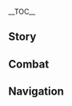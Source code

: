 {{CharacterTabs}}
{{LanguageTabs}}
{{Stub|1={{Meta/VO|rm=1}}}}
__TOC__
==Story==
{{VO/Story
|character           = Gorou
|language            = ja
|name                = ゴロー

|vo_01_01_title      = 初めまして…
|vo_01_01_subtitle   = Hello
|vo_01_01_file       = VO_{language}{character} Hello.ogg
|vo_01_01_tx         = 海祇島抵抗軍大将、ゴロー、助太刀に参った！お前の威名はすでに耳にしている、共に手を取り合い、勝利を収めようではないか！さっきの俺の威勢、どうだった？悪くなかっただろ？
|vo_01_01_rm         = Watatsumi-jima Teikou-gun taishou, Goroo, sukedachi ni maitta! Omae no imei wa sude ni mimi ni shite iru, tomo ni te wo toriai, shouri wo osameyou de wa nai ka! Sakki no ore no isei, dou datta? Warukunakatta daro?
|vo_02_01_title      = 世間話・軍略
|vo_02_01_subtitle   = Chat: Tactics
|vo_02_01_file       = VO_{language}{character} Chat - Tactics.ogg
|vo_02_01_tx         = 備えあれば憂いなしだ。
|vo_02_01_rm         = Sonae areba urei nashi da.
|vo_02_02_title      = 世間話・特訓
|vo_02_02_subtitle   = Chat: Training
|vo_02_02_file       = VO_{language}{character} Chat - Training.ogg
|vo_02_02_tx         = 今はせっかく戦がないんだ、特訓でもして、体力をつけとくか！
|vo_02_02_rm         = Ima wa sekkaku ikusa ga nai nda, tokkun de mo shite, tairyoku wo tsuketoku ka!
|vo_02_03_title      = 世間話・体格
|vo_02_03_subtitle   = Chat: Physique
|vo_02_03_file       = VO_{language}{character} Chat - Physique.ogg
|vo_02_03_tx         = たくましい体格は力の象徴、士気の鼓舞にも役立つ…もっと頑張らねば！
|vo_02_03_rm         = Takumashii taikaku wa chikara no shouchou, shiki no kobu ni mo yakudatsu... Motto ganbaraneba!
|vo_03_01_title      = 雨の日…
|vo_03_01_subtitle   = When It Rains
|vo_03_01_file       = VO_{language}{character} When It Rains.ogg
|vo_03_01_tx         = しっぽが濡れた…篝火を見つけて乾かすか…
|vo_03_01_rm         = Shippo ga nureta... Kagaribi wo mitsukete kawakasu ka...
|vo_03_02_title      = 雷の日…
|vo_03_02_subtitle   = When Thunder Strikes
|vo_03_02_file       = VO_{language}{character} When Thunder Strikes.ogg
|vo_03_02_tx         = 敵襲か！？
|vo_03_02_rm         = Tekishuu ka!?
|vo_03_03_title      = 雪の日…
|vo_03_03_subtitle   = When It Snows
|vo_03_03_file       = VO_{language}{character} When It Snows.ogg
|vo_03_03_tx         = 寒い…こんな天気の日は野外活動に向いていない…
|vo_03_03_rm         = Samui... Konna tenki no hi wa yagai katsudou ni muite inai...
|vo_03_04_title      = 晴れの日…
|vo_03_04_subtitle   = When the Sun Is Out
|vo_03_04_file       = VO_{language}{character} When the Sun Is Out.ogg
|vo_03_04_tx         = 日向ぼっこもいいが、士気は落とすなよ。
|vo_03_04_rm         = Hinatabokko mo ii ga, shiki wa otosu na yo.
|vo_03_05_title      = 暴風の日…
|vo_03_05_subtitle   = When the Wind Is Blowing
|vo_03_05_file       = VO_{language}{character} When the Wind Is Blowing.ogg
|vo_03_05_tx         = 追い風ならば、我らの有利。向かい風ならば、臆すことなし！
|vo_03_05_rm         = Oi kaze naraba, warera no yuuri. Mukai kaze naraba, okusu koto nashi!
|vo_04_01_title      = おはよう…
|vo_04_01_subtitle   = Good Morning
|vo_04_01_file       = VO_{language}{character} Good Morning.ogg
|vo_04_01_tx         = 朝練の時間だ、俺と一緒に山に登るか？
|vo_04_01_rm         = Asaren no jikan da, ore to issho ni yama ni noboru ka?
|vo_04_02_title      = こんにちは…
|vo_04_02_subtitle   = Good Afternoon
|vo_04_02_file       = VO_{language}{character} Good Afternoon.ogg
|vo_04_02_tx         = 昼ご飯はぶり大根と白米だな！この組み合わせは抵抗軍の中でも人気なんだ、試してみろよ。
|vo_04_02_rm         = Hiru gohan wa buridaikon to hakumai da na! Kono kumiawase wa Teikou-gun no naka de mo ninki nan da, tameshite miro yo.
|vo_04_03_title      = こんばんは…
|vo_04_03_subtitle   = Good Evening
|vo_04_03_file       = VO_{language}{character} Good Evening.ogg
|vo_04_03_tx         = 夜になっても警戒を怠ってはならない、目をよく暗闇に慣らすんだ。暗くて灯りのない場所は、戦場になる可能性がある。
|vo_04_03_rm         = Yoru ni natte mo keikai wo okotatte wa naranai, me wo yoku kurayami ni narasu nda. Kurakute akari no nai basho wa, senjou ni naru kanousei ga aru.
|vo_04_04_title      = おやすみ…
|vo_04_04_subtitle   = Good Night
|vo_04_04_file       = VO_{language}{character} Good Night.ogg
|vo_04_04_tx         = 疲れたか？安心して休むといい。ここの見張りは俺に任せろ！お前が戻ってきた時、すべてが今と同じ状態であると保証しよう。
|vo_04_04_rm         = Tsukareta ka? Anshin shite yasumu to ii. Koko no mihari wa ore ni makasero! Omae ga modotte kita toki, subete ga ima to onaji joutai de aru to hoshou shiyou.
|vo_05_01_title      = {name}自身について・兄貴
|vo_05_01_subtitle   = About {character}: Top Dog
|vo_05_01_file       = VO_{language}{character} About {character} - Top Dog.ogg
|vo_05_01_tx         = 「ゴロー兄貴」？どこからそれを聞いた！はぁ…実を言うと…普段、兵士たちとはとても親しくしていて、なんでも分かち合える仲なんだ。俺を尊敬してくれているからか、裏で兄貴と呼ぶようになってな…だけど実際、あいつら俺より年上なんだ…
|vo_05_01_rm         = "Goroo-aniki"? Doko kara sore wo kiita! Haa... Jitsu wo iu to... Fudan, heishi-tachi to wa totemo shitashiku shite ite, nan de mo wakachi aeru nakama nan da. Ore wo sonkei shite kurete iru kara ka, ura de aniki to yobu you ni natte na... Da kedo jissai, aitsura ore yori toshiue nan da...
|vo_05_02_title      = {name}自身について・相談
|vo_05_02_subtitle   = About {character}: Advice
|vo_05_02_friendship = 4
|vo_05_02_file       = VO_{language}{character} About {character} - Advice.ogg
|vo_05_02_tx         = 俺がいつも戦いに勝つせいか、兵士たちからとてつもなく凄い人物だと思われているようだ。その証拠に、どんな小さな事でも俺に相談しに来る。あいつらの目を見ると俺も断れないんだが、俺の思いつくことにも限りがある…今のところ道理を説くか直感で答えるかしかできていない…はぁ、あいつらに悪いかな…
|vo_05_02_rm         = Ore ga itsumo tatakai ni katsu sei ka, heishi-tachi kara totetsu mo naku sugoi jinbutsu da to omowarete iru you da. Sono shouko ni, donna chiisana koto de mo ore ni soudan shi ni kuru. Aitsura no me wo miru to ore mo kotowarenai nda ga, ore no omoitsuku koto ni mo kagiri ga aru... Ima no tokoro douri wo tokuka chokkan de kotaeru ka shika dekite inai... Haa, aitsura ni warui ka na...
|vo_06_01_title      = 相談相手について…
|vo_06_01_subtitle   = About Us: Speaking Your Mind
|vo_06_01_file       = VO_{language}{character} About Us - Speaking Your Mind.ogg
|vo_06_01_tx         = 何か悩みがあるなら、心に溜め込まないで俺に言うといい！なんでも解決できるというわけじゃないが、精一杯お前のために知恵を絞るぞ！た、たとえ…その案があまり役に立たなくとも…俺はお前の忠実な聞き手だ。
|vo_06_01_rm         = Nani ka nayami ga aru nara, kokoro ni tamekomanaide ore ni iu to ii! Nan de mo kaiketsu dekiru to iu wake ja nai ga, sei'ippai omae no tame ni chie wo shiboru zo! Ta, tatoe... Sono an ga amari yaku ni tatanaku to mo... Ore wa omae no chuujitsu-na kikite da.
|vo_06_02_title      = 寝食を共にすることについて…
|vo_06_02_subtitle   = About Us: Camaraderie
|vo_06_02_friendship = 6
|vo_06_02_file       = VO_{language}{character} About Us - Camaraderie.ogg
|vo_06_02_tx         = 一緒に訓練して、一緒に飯を食べて、一緒に休憩する…いつでも話し合いができるし、息もより合うようになるだろう。そうすれば、肝心な時に視線一つで重要な情報を交わせ…ん？あまりよくない？うぅ…俺と他の仲間たちはそうやって仲を深めたんだがな…
|vo_06_02_rm         = Issho ni kunren shite, issho ni meshi wo tabete, issho ni kyuukei suru... Itsudemo hanashiai ga dekiru shi, iki mo yori au you ni naru darou. Sou sureba, kanjin-na toki ni shisen hitotsu de juuyou-na jouhou wo kawase... N? Amari yoku nai? Uu... Ore to hoka no nakama-tachi wa sou yatte naka wo fukameta nda ga na...
|vo_07_01_title      = 「神の目」について…
|vo_07_01_subtitle   = About the Vision
|vo_07_01_friendship = 4
|vo_07_01_file       = VO_{language}{character} About the Vision.ogg
|vo_07_01_tx         = 「神の目」は戦いにおいて、様々な形で俺を助けてくれた。だからこそ、俺は戦場でより多くの責任を背負い、戦友のために道を切り開くことができる。だが、個人の力がどんなに強くとも、戦争の勝敗を左右することはできない。肝心なのは、心を通わせて力を合わせることなんだ。
|vo_07_01_rm         = "Kami no Me" wa ikusai ni oite, samazama-na katachi de ore wo tasukete kureta. Da kara koso, ore wa senjou de yori ooku no sekinin wo seoi, sen'yuu no tame ni michi wo kirihiraku koto ga dekiru. Da ga, kojin no chikara ga donna ni tsuyoku to mo, sensou no shouhai wo sayuu suru koto wa dekinai. Kanjin na no wa, kokoro wo kayowasete chikara wo awaseru koto nanda.
|vo_07_02_title      = シェアしたいこと・軽装備で戦場に赴く
|vo_07_02_subtitle   = Something to Share: Dressed for Battle
|vo_07_02_friendship = 4
|vo_07_02_file       = VO_{language}{character} Something to Share - Dressed for Battle.ogg
|vo_07_02_tx         = 軽装備で戦場に赴くのが俺のやり方でな、軽快に戦場を駆け回り、戦機を見いだすのが得意なんだ。俺の弓は真っ先に敵軍の最も手練れな兵士を狙い、相手の勢いを削ぐことができる。
|vo_07_02_rm         = Kei soubi de senjou ni omomuku no ga ore no yarikata de na, keikai ni senjou wo kakemawari, senki wo miidasu no ga tokui nan da. Ore no yumi wa massaki ni tekigun no motto mo tedare-na heishi wo nerai, aite no ikiyoi wo sogu-koto ga dekiru.
|vo_07_03_title      = シェアしたいこと・常勝将軍
|vo_07_03_subtitle   = Something to Share: Ever-Victorious General
|vo_07_03_file       = VO_{language}{character} Something to Share - Ever-Victorious General.ogg
|vo_07_03_tx         = 兵士たちが俺にあだ名を付けてくれた、「常勝の立ち耳将軍」というらしい。それからおかしな噂もある、「ゴロー兄貴の耳を触れば、常勝将軍の運気がもらえる」と。うぅ…触るのは絶対にだめだ！たとえあいつらが笑顔になろうと、だめなものはだめなんだ！ん？お前も触りたい…？お、おい…
|vo_07_03_rm         = 
|vo_07_04_title      = 興味のあること…
|vo_07_04_subtitle   = Interesting Things
|vo_07_04_file       = VO_{language}{character} Interesting Things.ogg
|vo_07_04_tx         = 璃月には雲の高さまでそびえ立つ山々があると聞いた。ぜひこの目で見て、思う存分登ってみたいものだ！
|vo_07_04_rm         = Riiywe ni wa kumo no takasa made sobietatsu yamayama ga aru to kiita. Zehi kono me de mite, omou zonbun nobotte mitai mono da!
|vo_08_01_title      = 北斗について…
|vo_08_01_subtitle   = About [[Beidou]]
|vo_08_01_friendship = 4
|vo_08_01_file       = VO_{language}{character} About Beidou.ogg
|vo_08_01_tx         = 北斗船長はとても義理堅く、並外れた実力を持ち、尊敬に値する人だ。彼女は仲間を紛争に巻き込みたくないと言っていた、俺たちもそのことを理解している。だから、彼女に手伝ってもらうのは、本当に必要な時だけなんだ。
|vo_08_01_rm         = Hokuto-senchou wa totemo girigataku, namihazureta jitsuryoku wo mochi, sonkei ni atai suru hito da. Kanojo wa nakama wo funsou ni makikomitakunai to itte ita, ore-tachi mo sono koto wo rikai shite iru. Da kara, kanojo ni tetsudatte morau no wa, hontou ni hitsuyou-na toki dake nan da.
|vo_08_02_title      = 楓原万葉について…
|vo_08_02_subtitle   = About [[Kaedehara Kazuha]]
|vo_08_02_friendship = 4
|vo_08_02_file       = VO_{language}{character} About Kaedehara Kazuha.ogg
|vo_08_02_tx         = 俺は様々な浮浪人を見てきたが、万葉はその中でも、間違いなく一番特殊な存在だ。あいつはどこにも留まらず、まるで風のようにいつも周りの人に何かをもたらしてきた。万葉と共に戦っていた時、俺はあいつから「洒脱」というものをいくらか学んだのさ。とにかく、俺と万葉は相性がいいんだ！
|vo_08_02_rm         = Ore wa samazama-na furounin wo mite kita ga, Kazuha wa sono naka de mo, machigai naku ichiban tokushu-na sonzai da. Aitsu wa doko ni mo todomarazu, maru de kaze no you ni itsumo mawari no hito ni nani ka wo motarashite kita. Kazuha to tomo ni tatakatte ita toki, ore wa aitsu kara "shadatsu" to iu mono wo ikura ka mananda no sa. Tonikaku, ore to Kazuha wa aishou ga ii nda!
|vo_08_03_title      = 珊瑚宮心海について・責務
|vo_08_03_subtitle   = About [[Sangonomiya Kokomi]]: Duties
|vo_08_03_friendship = 4
|vo_08_03_file       = VO_{language}{character} About Sangonomiya Kokomi - Duties.ogg
|vo_08_03_tx         = 珊瑚宮様は海祇島の最高指導者として、大局を掌握し、計画を練っている。そして俺は細部を整え、前線の形勢を制御している。抵抗軍が上下一心なのも、そのすべては勝利のためさ。
|vo_08_03_rm         = Sangonomiya-sama wa Watatsumi-jima no saikou shidousha to shite, taikyoku wo shouaku shi, keikaku wo nette iru. Soshite ore wa saibu wo totonoe, zensen no keisei wo seigyo shite iru. Teikou-gun ga shouka isshin-na no mo, sono subete wa shouri no tame sa.
|vo_08_04_title      = 珊瑚宮心海について・態度
|vo_08_04_subtitle   = About Sangonomiya Kokomi: Attitude
|vo_08_04_friendship = 4
|vo_08_04_file       = VO_{language}{character} About Sangonomiya Kokomi - Attitude.ogg
|vo_08_04_tx         = 俺は珊瑚宮様に対し崇高なまでの敬意を払っている。珊瑚宮様の策略と計画がなければ、抵抗軍はこれほどの成果を上げることはできなかった。ただ、珊瑚宮様は私生活では静かな暮らしの方がお好きらしい。軍事的な事務がない時は、こっちから邪魔することは決してしない。
|vo_08_04_rm         = Ore wa Sangonomiya-sama ni taishi suukou-na made no keii wo haratte iru. Sangonomiya-sama no sakuryaku to keikaku ga nakereba, Teikou-gun wa kore hodo no seika wo ageru koto wa dekinakatta. Da ga, Sangonomiya-sama wa shiseikatsu de wa shizuka-na kurashi no kata ga o-suki rashii. Gunjiteki-na jimu ga nai toki wa, kocchi kara jama suru koto wa kesshite shinai.
|vo_08_05_title      = 雷電将軍について…
|vo_08_05_subtitle   = About the [[Raiden Shogun]]
|vo_08_05_friendship = 4
|vo_08_05_quest      = Omnipresence Over Mortals
|vo_08_05_file       = VO_{language}{character} About the Raiden Shogun.ogg
|vo_08_05_tx         = 雷電将軍…理由はどうあれ、あの方が以前行ったことに賛同することはできない。現在、海祇島は幕府と平和条約を結んだが、それでも警戒を怠ってはならない。もしまた紛争が起これば、俺は必ず前線に戻る。
|vo_08_05_rm         = Raiden Shougun... Riyuu wa dou are, ano kata ga izen okonatta koto ni sandou suru koto wa dekinai. Genzai, Watatsumi-jima wa Bakufu to heiwa jouyaku wo musunda ga, sore de mo keikai wo okotatte wa naranai. Moshi mata funsou ga okoreba, ore wa kanarazu zensen ni modoru.
|vo_08_06_title      = 九条裟羅について…
|vo_08_06_subtitle   = About [[Kujou Sara]]
|vo_08_06_friendship = 4
|vo_08_06_quest      = Stillness, the Sublimation of Shadow
|vo_08_06_file       = VO_{language}{character} About Kujou Sara.ogg
|vo_08_06_tx         = 俺は幕府軍に好感を持っていないが、九条裟羅は幕府軍の中で最も真っ当な将領と言えるだろう。彼女とはいくつもの戦いを経験したが、勝ちも負けも両方あった…もし彼女のような者が民衆の願いを重んじ、幕府の支配も受けていなかったらどんなによかったか。未熟な考えだが、俺はそう思ったんだ。
|vo_08_06_rm         = Ore wa Bakufu-gun ni koukan wo motte inai ga, Kujou Sara wa Bakufu-gun no naka de motto mo mattou-na shouryou to ieru darou. Kanojo to wa ikutsu mo no tatakai wo keiken shita ga, kachi mo make mo ryouhou atta... Moshi kanojo no you-na mono ga minshuu no negai wo omonji, Bakufu no shihai mo ukete inakattara donna ni yokatta ka. Mijuku-na kangae da ga, ore wa sou omotta nda.
|vo_08_07_title      = 八重神子について…
|vo_08_07_subtitle   = About [[Yae Miko]]
|vo_08_07_friendship = 4
|vo_08_07_file       = VO_{language}{character} About Yae Miko.ogg
|vo_08_07_tx         = あの女のことは…言わないでくれ。何か必要なら喜んで手伝う、雑用仕事もすべてこなそう…うぅ…俺の心身の健康のためだと思って、話題を変えてくれないか？
|vo_08_07_rm         = Ano onna no koto wa... Iwanaide kure. Nani ka hitsuyou nara yorokonde tetsudau, zatsuyou shigoto mo subete konasou... Uu... Ore no shinshin no kenkou no tame da to omotte, wadai wo kaete kurenai ka?
|vo_08_08_title      = 神里綾華について…
|vo_08_08_subtitle   = About [[Kamisato Ayaka]]
|vo_08_08_friendship = 4
|vo_08_08_quest      = Stillness, the Sublimation of Shadow
|vo_08_08_file       = VO_{language}{character} About Kamisato Ayaka.ogg
|vo_08_08_tx         = 社奉行は幕府に属しているが、その立場は民衆の方に傾いている。双方の間に立つ難しい状況の中、「白鷺の姫君」が足を踏み外さずにいるのは、彼女がとても冷静で、物事をうまく処理する能力がある人だからだろう…その点は、俺も見習わなければ。
|vo_08_08_rm         = Sha-bugyou wa Bakufu ni zoku shite iru ga, sono tachiba wa minshuu no hou ni katamuite iru. Souhou no aida ni tatsu muzukashii joukyou no naka, "Shirasagi no Himegimi" ga ashi wo fumihazusazu ni iru no wa, kanojo ga totemo reisei de, monogoto wo umaku shori suru nouryoku ga aru hito da kara darou... Sono ten wa, ore wa minarai wanakereba.
|vo_08_09_title      = 早柚について…
|vo_08_09_subtitle   = About [[Sayu]]
|vo_08_09_friendship = 4
|vo_08_09_file       = VO_{language}{character} About Sayu.ogg
|vo_08_09_tx         = 我が軍の情報によれば、その忍者は潜入に精通しており、その忍術は珊瑚宮様の奇策でより効果を発揮できるかもしれないとのことだ…だが、彼女の行動を把握するのは難しいと聞いた。採用するのは難しいか…ん？彼女は社奉行の者だと…？うぅ、ならやめておこう。
|vo_08_09_rm         = Waga gun no jouhou ni yoreba, sono ninja wa sennyuu ni seitsuu shite ori, sono ninjutsu wa Sangonomiya-sama no kisaku de yori kouka wo hakki dekiru ka mo shirenai to no koto da... Da ga, kanojo no koudou wo ha'aku suru no wa muzukashii to kiita. Saiyou suru no wa muzukashii ka... N? Kanojo wa Sha-bugyou no mono da to...? Uu, nara yamete okou.
|vo_08_10_title      = 鹿野院平蔵について…
|vo_08_10_subtitle   = About [[Shikanoin Heizou]]
|vo_08_10_friendship = 4
|vo_08_10_file       = VO_{language}{character} About Shikanoin Heizou.ogg
|vo_08_10_tx         = コソコソとうろついている探偵のことか？何と言おうと彼は幕府の人間、完全に信用することはできない。俺は引き続き彼を見張るつもりだ。そういえば、彼は探偵に必要な技術に精通しているらしい。それが何かの陰謀のためであるかどうかは…時間をかけて証明するしかないだろう。
|vo_08_10_rm         = Kosokoso to uro tsuite iru tantei no koto ka? Nani to iou to kare wa Bakufu no ningen, kanzen ni shin'you suru koto wa dekinai. Ore wa hikitsudzuki kare wo miharu tsumori da. Sou ieba, kare wa tantei ni hitsuyou-na gijutsu ni seitsuu shite iru rashii. Sore ga nani ka no inbou no tame de aru ka dou ka wa... Jikan wo kakete shoumei suru shikanai darou.
|vo_09_01_title      = {name}を知る・1
|vo_09_01_subtitle   = More About {character}: I
|vo_09_01_file       = VO_{language}{character} More About {character} - 01.ogg
|vo_09_01_tx         = 俺はほとんどの時間を戦場で過ごした。だから俺の話すことは、あまり面白くないかもしれない…もしお前が聞きたいなら、ゆっくり話してやろう！思いついたこと全部を！
|vo_09_01_rm         = Ore wa hotondo no jikan wo senjou de sugoshita. Da kara ore no hanasukoto wa, amari omoshiroku nai ka mo shirenai... Moshi omae ga kikitai nara, yukkuri hanashite yarou! Omoitsuita koto zenbu wo!
|vo_09_02_title      = {name}を知る・2
|vo_09_02_subtitle   = More About {character}: II
|vo_09_02_friendship = 3
|vo_09_02_file       = VO_{language}{character} More About {character} - 02.ogg
|vo_09_02_tx         = 俺には人から尊敬されるほどの知謀はない、あるのは両手とこの命のみ。長年にわたり、数々の悪戦を経験してきたが、それでも生き残った。この手に十分な力があり、この命がしぶとかったおかげだろう。誰かが言っていた、俺について来れば、どんなに絶望的な戦局でも、無事にくぐり抜けることが出来ると。そうして、いつの間にかみんなから認められ、将領にまでなっていたんだ。
|vo_09_02_rm         = 
|vo_09_03_title      = {name}を知る・3
|vo_09_03_subtitle   = More About {character}: III
|vo_09_03_friendship = 4
|vo_09_03_quest      = Stillness, the Sublimation of Shadow
|vo_09_03_file       = VO_{language}{character} More About {character} - 03.ogg
|vo_09_03_tx         = 最初、俺たちの敵は流賊や海賊、魔物といったものばかりだった。そんな時、雷電将軍が「目狩り令」を発令したんだ。傲慢な幕府軍が俺たちの前に現れたが、返り討ちにしてやった。アハハッ、あいつらも、こんな激烈な抵抗を受けるとは思っていなかっただろう。
|vo_09_03_rm         = Saisho, ore-tachi no teki wa ryuuzoku ya kaizoku, mamono to itta mono bakari datta. Sonna toki, Raiden Shougun ga "Megari-rei" wo hatsurei shita nda. Gouman-na Bakufu-gun ga ore-tachi no mae ni arawareta ga, kaeriuchi ni shite yatta. Ahaha', aitsura mo, konna gekiretsu-na teikou wo ukeru to wa omotte inakatta darou.
|vo_09_04_title      = {name}を知る・4
|vo_09_04_subtitle   = More About {character}: IV
|vo_09_04_friendship = 5
|vo_09_04_file       = VO_{language}{character} More About {character} - 04.ogg
|vo_09_04_tx         = 珊瑚宮様が言っていた、俺には致命的な弱点があると。俺は戦いの時、自我を忘れてしまい、敵陣に深く入り込んでしまう。勇猛はいいことだが、軍を率いる将領として、それではいけないと珊瑚宮様から言われた。俺は…頑張ってそれを直そうと思っている！それができるように…俺のそばで見守ってくれないか？
|vo_09_04_rm         = 
|vo_09_05_title      = {name}を知る・5
|vo_09_05_subtitle   = More About {character}: V
|vo_09_05_friendship = 6
|vo_09_05_file       = VO_{language}{character} More About {character} - 05.ogg
|vo_09_05_tx         = 俺が抗うべき対象は、特定の団体や陣営でなく、一種の「悪意」なんだ。その「悪意」が人々の願いを踏みにじり、穏やかな生活を破壊し傷つける…それを根絶できれば、俺も安心して武器を下せるだろう。その時は、俺も普段着に着替え…お前と海祇島を気軽に散歩しよう！
|vo_09_05_rm         = Ore ga aragau beki taishou wa, tokutei no dantai ya jin'ei de naku, isshu no "akui" nan da. Sono "akui" ga hitobito no negai wo fumu nijiri, odayaka-na seikatsu wo hakai shi kizutsukeru... Sore wo konzetsu dekireba, ore mo anshin shite buki wo oroseru darou. Sono toki wa, ore mo fudangi ni kigae... Omae to Watatsumi-jima wo kigaru ni sanpo shiyou!
|vo_10_01_title      = {name}の趣味…
|vo_10_01_subtitle   = {character}'s Hobbies
|vo_10_01_file       = VO_{language}{character} Hobbies.ogg
|vo_10_01_tx         = 俺は山登りが好きだ、険しければ険しいほどいい！山登りは俺の肉体と精神を鍛え、俺をより強くする。それに、仲間と一緒に山に登り、いい汗をかいた後、山の絶景を眺めるなんて、人生において最大の楽しみの一つじゃないか！だけど…稲妻の最高峰に登る勇気…登る気はない…
|vo_10_01_rm         = 
|vo_10_02_title      = {name}の悩み…
|vo_10_02_subtitle   = {character}'s Troubles
|vo_10_02_file       = VO_{language}{character} Troubles.ogg
|vo_10_02_tx         = 軽装備も時には不便なところがある。例えば、火攻めに遭った時は、しっぽに気を付けないといけないんだ…
|vo_10_02_rm         = Keisoubi mo toki ni wa fuben-na tokoro ga aru. Tatoeba, hizeme ni atta toki wa, shippo ni ki wo tsukenai to ikenai nda...
|vo_10_03_title      = 好きな食べ物…
|vo_10_03_subtitle   = Favorite Food
|vo_10_03_file       = VO_{language}{character} Favorite Food.ogg
|vo_10_03_tx         = ケーキと三色団子が好きだ！たぶん…俺が精巧な菓子を食べる機会が少ないからかもしれない。軍営の食事は簡素で早さに重きを置いたもの、調味料もほとんど使うことがない。それに砂糖は貴重物資だ。甘味を拒絶するなど…できない！
|vo_10_03_rm         = Keeki to sanshoku dango ga suki da! Tabun... Ore ga seikou-na kashi wo taberu kikai ga sukunai kara ka mo shirenai. Gun'ei no shokuji wa kanso de hayasa ni omoki wo oita mono, choumiryou mo hotondo tsukau koto ga nai. Sore ni satou wa kichou busshi da. Amami wo kyozetsu suru nado... dekinai!
|vo_10_04_title      = 嫌いな食べ物…
|vo_10_04_subtitle   = Least Favorite Food
|vo_10_04_file       = VO_{language}{character} Least Favorite Food.ogg
|vo_10_04_tx         = ほとんどの食べ物は口にできるが、玉ねぎだけは例外だ。昔、後方勤務の兵士が料理に玉ねぎのすりおろしを混ぜたことがある。俺は…その食卓で涙まみれになってしまった…はぁ、あの時は本当に恥をかいた！あの後方勤務の兵士も、申し訳ない気持ちでいっぱいになっているらしい…
|vo_10_04_rm         = Hotondo no tabemono wa kuchi ni dekiru ga, tamanegi dake wa reigai da. Mukashi, kouhou kinmu no heishi ga ryouri ni tamanegi no surioroshi wo mazeta koto ga aru. Ore wa... Sono shokutaku de namida mamire ni natte shimatta... Haa, ano toki wa hontou ni haji wo kaita! Ano kouhou kinmu no heishi mo, moushiwake nai kimochi de ippai ni natte iru rashii...

<!-- Receiving a Gift -->
|vo_11_01_title      = 贈り物を受け取る・1
|vo_11_01_subtitle   = Receiving a Gift: I
|vo_11_01_file       = VO_{language}{character} Receiving a Gift - 01.ogg
|vo_11_01_tx         = この甘味、なんてたまらないんだ！
|vo_11_01_rm         = Kono kanmi, nante tamaranai nda!
|vo_11_02_title      = 贈り物を受け取る・2
|vo_11_02_subtitle   = Receiving a Gift: II
|vo_11_02_file       = VO_{language}{character} Receiving a Gift - 02.ogg
|vo_11_02_tx         = おお！心に活力がみなぎってきた！俺に手伝えることはないか！
|vo_11_02_rm         = Oo! Kokoro ni katsuryoku ga minagittekita! Ore ni tetsudaeru koto wa nai ka!
|vo_11_03_title      = 贈り物を受け取る・3
|vo_11_03_subtitle   = Receiving a Gift: III
|vo_11_03_file       = VO_{language}{character} Receiving a Gift - 03.ogg
|vo_11_03_tx         = 思ったより辛いな…うぅ、俺にはちょっと無理かもしれない。
|vo_11_03_rm         = Omotta yori karai na... Uu, ore ni wa chotto muri ka mo shirenai.
|vo_12_01_title      = 誕生日…
|vo_12_01_subtitle   = Birthday
|vo_12_01_file       = VO_{language}{character} Birthday.ogg
|vo_12_01_tx         = 今日はお前の誕生日、重要な意味が込められている日だ！お前のためにお祝いをさせてくれ！浜辺で焚き火をして、新鮮な魚とカニを捕まえて、お前のために大将級の「士気晩餐」を作ってやる！
|vo_12_01_rm         = Kyou wa omae no tanjoubi, juuyou-na imi ga komerarete iru hi da. Omae no tame ni oiwai wo sasete kure! Hamabe de takibi wo shite, shinsen-na sakana to kani wo tsukamaete, omae no tame ni taishoukyuu no "shiki bansan" wo tsukutte yaru!
|vo_13_01_title      = 突破した感想・起
|vo_13_01_subtitle   = Feelings About Ascension: Intro
|vo_13_01_ascension  = 1
|vo_13_01_file       = VO_{language}{character} Feelings About Ascension - 01.ogg
|vo_13_01_tx         = 強大な力は、仲間を守るためのものだ。
|vo_13_01_rm         = Kyoudai-na chikara wa, nakama wo mamoru tame no mono da.
|vo_13_02_title      = 突破した感想・承
|vo_13_02_subtitle   = Feelings About Ascension: Building Up
|vo_13_02_ascension  = 2
|vo_13_02_file       = VO_{language}{character} Feelings About Ascension - 02.ogg
|vo_13_02_tx         = 仲間を守るためには、守備を固めるだけでなく、積極的に攻める必要がある。
|vo_13_02_rm         = Nakama wo mamoru tame ni wa, shubi wo katameru dake de naku, sekkyokuteki ni semeru hitsuyou ga aru.
|vo_13_03_title      = 突破した感想・転
|vo_13_03_subtitle   = Feelings About Ascension: Climax
|vo_13_03_ascension  = 4
|vo_13_03_file       = VO_{language}{character} Feelings About Ascension - 03.ogg
|vo_13_03_tx         = 勝利の秘訣は、戦う意味を常に忘れず、正しい戦術に従い、誰にも止められはしないという気合を、その身にみなぎらせることだ。
|vo_13_03_rm         = Shouri no hiketsu wa, tatakau imi wo tsune ni wasurezu, tadashii senjutsu ni shitagai, dare ni mo tomerare wa shinai to iu kiai wo, sono mi ni minagiraseru koto da.
|vo_13_04_title      = 突破した感想・結
|vo_13_04_subtitle   = Feelings About Ascension: Conclusion
|vo_13_04_ascension  = 6
|vo_13_04_file       = VO_{language}{character} Feelings About Ascension - 04.ogg
|vo_13_04_tx         = 誰にも止めることのできない気合を持ち、戦友と密接な連携を取れば、向かうところ敵はない。指導してくれて感謝する！これは俺たち二人の勝利だ！
|vo_13_04_rm         = Dare ni mo tomeru koto no dekinai kiai wo mochi, sen'yuu to missetsu-na renkei wo toreba, mukau tokoro teki wa nai. Shidou shite kurete kansha suru! Kore wa ore-tachi futari no shouri da!
|vo_13_04_tl         = 
}}

==Combat==
{{Combat VO
|character           = Gorou
|language            = ja
|skill_1_tx          = 進軍！
|skill_1_rm          = Shingun!
|skill_2_tx          = 強攻！
|skill_2_rm          = Kyoukou!
|skill_3_tx          = 結陣！
|skill_3_rm          = Ketsujin!
|burst_1_tx          = 俺に続け！
|burst_1_rm          = Ore ni tsuzuke!
|burst_2_tx          = 破竹の如し！
|burst_2_rm          = Hachiku no gotoshi!
|burst_3_tx          = 先声後実！
|burst_3_rm          = Sensei-koujitsu!
|sprint-s_1_tx       = ついて来い。
|sprint-s_1_rm       = Tsuite-koi.
|sprint-s_2_file     = Sprint Start 02,Sprint Start 03
|glider_1_file       = Deploying Wind Glider 01,Deploying Wind Glider 02,Deploying Wind Glider 03
|chest_1_tx          = 今日は運がいい！
|chest_1_rm          = Kyou wa un ga ii!
|chest_2_tx          = 仲間たちと報酬を分け合おう！
|chest_2_rm          = Nakama-tachi to houshuu wo wake-aou!
|chest_3_tx          = この宝箱…俺を待ち伏せしていたのか？
|chest_3_rm          = Kono takarabako... Ore wo machifuse shiteita no ka?
|low-hp_1_tx         = 俺はまだ戦える！
|low-hp_1_rm         = Ore wa mada tatakaeru!
|low-hp_2_tx         = 油断した！
|low-hp_2_rm         = Yudan shita!
|low-hp_3_tx         = まだ負けを認める時ではない！
|low-hp_3_rm         = Mada make wo mitomeru toki de wa nai!

<!-- Ally at Low HP -->
|ally-low-hp_1_tx    = 兵を休ませろ！
|ally-low-hp_1_rm    = Hei wo yasumasero!
|ally-low-hp_2_tx    = 陣形を乱すな！
|ally-low-hp_2_rm    = Jinkei wo midasu na!

|fallen_1_tx         = 負けた…
|fallen_1_rm         = Maketa...
|fallen_2_tx         = 海祇島の…みんな…
|fallen_2_rm         = Watatsumi-jima no... minna...
|fallen_3_tx         = 全軍…撤退…
|fallen_3_rm         = Zengun... Tettai...
|hit-l_1_file        = Light Hit Taken 02
|hit-l_1_tx          = 痛くも痒くもない！
|hit-l_1_rm          = Itaku mo kayuku mo nai!
|hit-l_2_file        = Light Hit Taken 01,Light Hit Taken 03,Light Hit Taken 04,Light Hit Taken 05,Light Hit Taken 06
|hit-h_1_tx          = まだまだ！
|hit-h_1_rm          = Mada mada!
|hit-h_2_file        = Heavy Hit Taken 02,Heavy Hit Taken 03,Heavy Hit Taken 04,Heavy Hit Taken 05,Heavy Hit Taken 06
|join_1_tx           = 準備は整った。
|join_1_rm           = Junbi wa totonotta.
|join_2_tx           = 進軍する！
|join_2_rm           = Shingun suru!
|join_3_tx           = 陣形を整えろ。
|join_3_rm           = Jinkei wo totonoero.
|idle_1_file         = Standby 02
|atk-l_1_file        = Light Attack 01,Light Attack 02,Light Attack 03,Light Attack 04,Light Attack 05,Light Attack 06,Light Attack 07
|atk-m_1_file        = Mid Attack 01,Mid Attack 02,Mid Attack 03
|atk-h_1_file        = Heavy Attack 01,Heavy Attack 02,Heavy Attack 03
|climb_1_file        = Climbing 01,Climbing 02,Climbing 03,Climbing 04,Climbing 05
|climb-b_1_file      = Climbing Breath 01,Climbing Breath 02,Climbing Breath 03
|jump_1_file         = Jumping 01,Jumping 02,Jumping 03,Jumping 04,Jumping 05
}}

==Navigation==
{{Character Navbox|VO-JA}}